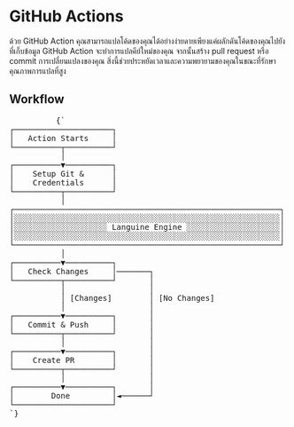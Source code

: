# GitHub Actions

ด้วย GitHub Action คุณสามารถแปลโค้ดของคุณได้อย่างง่ายดายเพียงแค่ผลักดันโค้ดของคุณไปยังที่เก็บข้อมูล GitHub Action จะทำการแปลคีย์ใหม่ของคุณ จากนั้นสร้าง pull request หรือ commit การเปลี่ยนแปลงของคุณ
สิ่งนี้ช่วยประหยัดเวลาและความพยายามของคุณในขณะที่รักษาคุณภาพการแปลที่สูง


## Workflow
<div className="flex flex-col items-center justify-center p-4 mt-10 h-[400px] sm:h-[500px] md:h-[650px]">
        <pre
          className="p-4 text-sm leading-5 scale-[0.5] sm:scale-[0.65] md:scale-90 transform-gpu"
          style={{
            fontFamily: "monospace",
            whiteSpace: "pre",
            textAlign: "left",
          }}
        >
          {`
┌─────────────────────┐
│   Action Starts     │
└──────────┬──────────┘
           │
┌──────────▼──────────┐
│    Setup Git &      │
│    Credentials      │
└──────────┬──────────┘
           │
┌─────────────────────────────────────────────────────────┐
│░░░░░░░░░░░░░░░░░░░░░░░░░░░░░░░░░░░░░░░░░░░░░░░░░░░░░░░░░│
│░░░░░░░░░░░░░░░░░░░░ Languine Engine ░░░░░░░░░░░░░░░░░░░░│
│░░░░░░░░░░░░░░░░░░░░░░░░░░░░░░░░░░░░░░░░░░░░░░░░░░░░░░░░░│
└─────────────────────────────────────────────────────────┘
           │
┌──────────▼──────────┐
│   Check Changes     │───────┐
└──────────┬──────────┘       │
           │                  │
           │ [Changes]        │ [No Changes]
           │                  │
┌──────────▼──────────┐       │
│   Commit & Push     │       │
└──────────┬──────────┘       │
           │                  │
┌──────────▼──────────┐       │
│    Create PR        │       │
└──────────┬──────────┘       │
           │                  │
┌──────────▼──────────┐       │
│        Done         │◄──────┘
└─────────────────────┘
`}
        </pre>
      </div>
